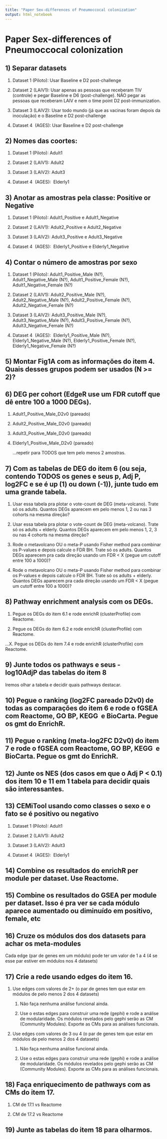 ```yaml
---
title: "Paper Sex-differences of Pneumoccocal colonization"
output: html_notebook
---
```


# Paper Sex-differences of Pneumoccocal colonization

## 1) Separar datasets

1.  Dataset 1 (Piloto): Usar Baseline e D2 post-challenge

2.  Dataset 2 (LAIV1): Usar apenas as pessoas que receberam TIV (controle) e pegar Baseline e D6 (post-challenge). NÃO pegar as pessoas que receberam LAIV e nem o time point D2 post-immunization.

3.  Dataset 3 (LAIV2): Usar todo mundo (já que as vacinas foram depois da inoculação) e o Baseline e D2 post-challenge

4.  Dataset 4  (AGES): Usar Baseline e D2 post-challenge

## 2) Nomes das coortes:

1.  Dataset 1 (Piloto): Adult1

2.  Dataset 2 (LAIV1): Adult2

3.  Dataset 3 (LAIV2): Adult3

4.  Dataset 4  (AGES):  Elderly1

## 3) Anotar as amostras pela classe: Positive or Negative 

1.  Dataset 1 (Piloto): Adult1_Positive e Adult1_Negative

2.  Dataset 2 (LAIV1): Adult2_Positive e Adult2_Negative

3.  Dataset 3 (LAIV2): Adult3_Positive e Adult3_Negative

4.  Dataset 4  (AGES):  Elderly1_Positive e Elderly1_Negative

## 4) Contar o número de amostras por sexo

1.   Dataset 1 (Piloto): Adult1_Positive_Male (N?),  Adult1_Negative_Male (N?), Adult1_Positive_Female (N?),  Adult1_Negative_Female (N?)

2.  Dataset 2 (LAIV1): Adult2_Positive_Male (N?),  Adult2_Negative_Male (N?), Adult2_Positive_Female (N?),  Adult2_Negative_Female (N?)

3.  Dataset 3 (LAIV2): Adult3_Positive_Male (N?),  Adult3_Negative_Male (N?), Adult3_Positive_Female (N?),  Adult3_Negative_Female (N?)

4.  Dataset 4  (AGES):  Elderly1_Positive_Male (N?),  Elderly1_Negative_Male (N?), Elderly1_Positive_Female (N?),  Elderly1_Negative_Female (N?)

## 5) Montar Fig1A com as informações do item 4. Quais desses grupos podem ser usados (N \>= 2)?

## 6) DEG per cohort (EdgeR use um FDR cutoff que dê entre 100 a 1000 DEGs). 

1.  Adult1_Positive_Male_D2v0 (pareado)

2.  Adult2_Positive_Male_D2v0 (pareado)

3.  Adult3_Positive_Male_D2v0 (pareado)

4.  Elderly1_Positive_Male_D2v0 (pareado)

    ...repetir para TODOS que tem pelo menos 2 amostras.

## 7) Com as tabelas de DEG do item 6 (ou seja, contendo TODOS os genes e seus p, Adj P, log2FC e se é up (1) ou down (-1)), junte tudo em uma grande tabela.

1.  Usar essa tabela pra plotar o vote-count de DEG (meta-volcano). Trate só os adults. Quantos DEGs aparecem em pelo menos 1, 2 ou nas 3 cohorts na mesma direção?

2.  Usar essa tabela pra plotar o vote-count de DEG (meta-volcano). Trate só os adults + elderly. Quantos DEGs aparecem em pelo menos 1, 2, 3 ou nas 4 cohorts na mesma direção?

3.  Rode o metavolcano OU o meta-P usando Fisher method para combinar os P-values e depois calcule o FDR BH. Trate só os adults. Quantos DEGs aparecem pra cada direção usando um FDR \< X (pegue um cutoff entre 100 a 1000)?

4.  Rode o metavolcano OU o meta-P usando Fisher method para combinar os P-values e depois calcule o FDR BH. Trate só os adults + elderly. Quantos DEGs aparecem pra cada direção usando um FDR \< X (pegue um cutoff entre 100 a 1000)?\

## 8) Pathway enrichment analysis com os DEGs.

1.  Pegue os DEGs do item 6.1 e rode enrichR (clusterProfile) com Reactome. 

2.  Pegue os DEGs do item 6.2 e rode enrichR (clusterProfile) com Reactome.

...X. Pegue os DEGs do item 7.4 e rode enrichR (clusterProfile) com Reactome.   \

## 9) Junte todos os pathways e seus -log10AdjP das tabelas do item 8

Iremos olhar a tabela e decidir quais pathways destacar.

## 10) Pegue o ranking (log2FC pareado D2v0) de todas as comparações do item 6 e rode o fGSEA com Reactome, GO BP, KEGG  e BioCarta. Pegue os gmt do EnrichR. 

## 11) Pegue o ranking (meta-log2FC D2v0) do item 7 e rode o fGSEA com Reactome, GO BP, KEGG  e BioCarta. Pegue os gmt do EnrichR.

## 12) Junte os NES (dos casos em que o Adj P \< 0.1) dos item 10 e 11 em 1 tabela para decidir quais são interessantes.

## 13) CEMiTool usando como classes o sexo e o fato se é positivo ou negativo

1.  Dataset 1 (Piloto): Adult1

2.  Dataset 2 (LAIV1): Adult2

3.  Dataset 3 (LAIV2): Adult3

4.  Dataset 4  (AGES):  Elderly1

## 14) Combine os resultados do enrichR per module per dataset. Use Reactome. 

## 15) Combine os resultados do GSEA per module per dataset. Isso é pra ver se cada módulo aparece aumentado ou diminuído em positivo, female, etc 

## 16) Cruze os módulos dos dos datasets para achar os meta-modules

Cada edge (par de genes em um módulo) pode ter um valor de 1 a 4 (4 se esse par estiver em módulos nos 4 datasets)

## 17) Crie a rede usando edges do item 16.

1.  Use edges com valores de 2+ (o par de genes tem que estar em módulos de pelo menos 2 dos 4 datasets)

    1.  Não faça nenhuma análise funcional ainda.

    2.  Use o estas edges para construir uma rede (gephi) e rode a análise de modularidade. Os módulos revelados pelo gephi serão as CM (Community Modules). Exporte as CMs para as análises funcionais.

2.  Use edges com valores de 3 ou 4 (o par de genes tem que estar em módulos de pelo menos 2 dos 4 datasets)

    1.  Não faça nenhuma análise funcional ainda.

    2.  Use o estas edges para construir uma rede (gephi) e rode a análise de modularidade. Os módulos revelados pelo gephi serão as CM (Community Modules). Exporte as CMs para as análises funcionais.

## 18) Faça enriquecimento de pathways com as CMs do item 17.

1.  CM de 17.1 vs Reactome

2.  CM de 17.2 vs Reactome\

## 19) Junte as tabelas do item 18 para olharmos.
